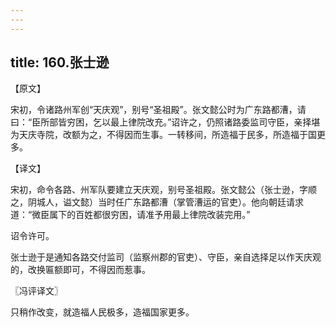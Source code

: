 ```yaml
---
---
---
```

title: 160.张士逊
---



【原文】

宋初，令诸路州军创“天庆观”，别号“圣祖殿”。张文懿公时为广东路都漕，请曰：“臣所部皆穷困，乞以最上律院改充。”诏许之，仍照诸路委监司守臣，亲择堪为天庆寺院，改额为之，不得因而生事。一转移间，所造福于民多，所造福于国更多。

【译文】

宋初，命令各路、州军队要建立天庆观，别号圣祖殿。张文懿公（张士逊，字顺之，阴城人，谥文懿）当时任广东路都漕（掌管漕运的官吏）。他向朝廷请求道：“微臣属下的百姓都很穷困，请准予用最上律院改装完用。”

诏令许可。

张士逊于是通知各路交付监司（监察州郡的官吏）、守臣，亲自选择足以作天庆观的，改换匾额即可，不得因而惹事。

〖冯评译文〗

只稍作改变，就造福人民极多，造福国家更多。